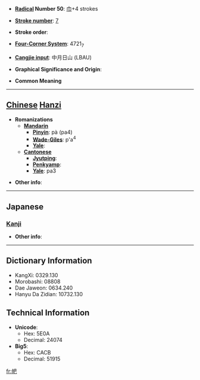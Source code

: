 * '''[[Wiktionary:Chinese radical index| Radical]] Number 50''': [[Wiktionary:Chinese radical index 巾|巾]]+4 strokes

* '''[[Wiktionary:Chinese total strokes index|Stroke number]]''': [[Wiktionary:Chinese total strokes index 7|7]]

* '''Stroke order''': 

* '''[[Wiktionary:Chinese four corner index|Four-Corner System]]''': 4721<sub>7</sub>

* '''[[Wiktionary:Chinese Cangjie index|Cangjie input]]''': 中月日山 (LBAU)

* '''Graphical Significance and Origin''': 

* '''Common Meaning'''

----

== [[Chinese]] [[Hanzi]] ==

* '''Romanizations'''
** '''[[Mandarin]]'''
*** '''[[Pinyin]]''': pà (pa4)
*** '''[[Wade-Giles]]''': p'a<sup>4</sup>
*** '''[[Yale]]''': 
** '''[[Cantonese]]'''
*** '''[[Jyutping]]''':
*** '''[[Penkyamp]]''': 
*** '''[[Yale]]''': pa3

* '''Other info''': 

----

==Japanese==
===[[Kanji]]===
{{kanji|on readings=[[は]] (ha), [[へ]] (he)|kun readings=}}

* '''Other info''':  

----

== Dictionary Information ==

* KangXi: 0329.130
* Morobashi: 08808
* Dae Jaweon: 0634.240
* Hanyu Da Zidian: 10732.130

== Technical Information ==

* '''Unicode''':
** Hex: 5E0A
** Decimal: 24074
* '''Big5''':
** Hex: CACB
** Decimal: 51915

[[fr:帊]]